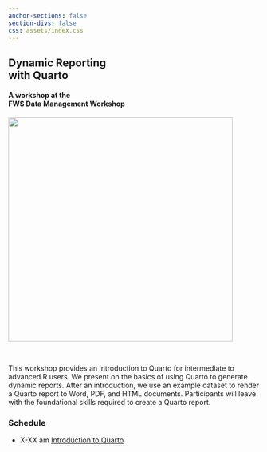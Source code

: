 ```yaml
---
anchor-sections: false
section-divs: false
css: assets/index.css
---
```



::: {.grid}

::: {.g-col-5}

## Dynamic Reporting <br> with Quarto

#### A workshop at the <br> FWS Data Management Workshop


:::

::: {.g-col-7}

![](assets/images/plover_long.png){fig-alt="A snowy plover." width=450}

:::

:::

<br>

This workshop provides an introduction to Quarto for intermediate to advanced R users. We present on the basics of using Quarto to generate dynamic reports. After an introduction, we use an example dataset to render a Quarto report to Word, PDF, and HTML documents. Participants will leave with the foundational skills required to create a Quarto report.

### Schedule

-   X-XX am [Introduction to Quarto](materials/1-intro-to-quarto/index.html)
